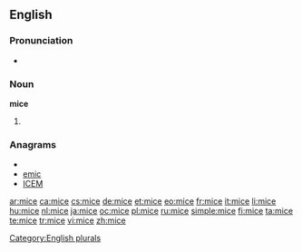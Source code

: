 ==English==

===Pronunciation===
*{{rhymes|aɪs}}

===Noun===
'''mice'''

# {{irregular plural of|[[mouse]]}}

===Anagrams===
* {{alphagram|ceim}}
* [[emic#English|emic]]
* [[ICEM#English|ICEM]]

[[Category:English plurals]]

[[ar:mice]]
[[ca:mice]]
[[cs:mice]]
[[de:mice]]
[[et:mice]]
[[eo:mice]]
[[fr:mice]]
[[it:mice]]
[[li:mice]]
[[hu:mice]]
[[nl:mice]]
[[ja:mice]]
[[oc:mice]]
[[pl:mice]]
[[ru:mice]]
[[simple:mice]]
[[fi:mice]]
[[ta:mice]]
[[te:mice]]
[[tr:mice]]
[[vi:mice]]
[[zh:mice]]